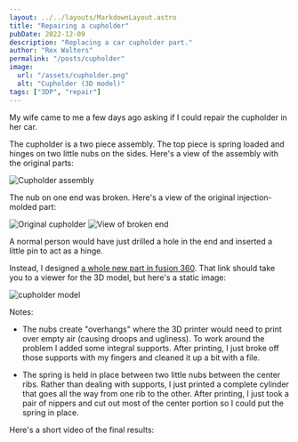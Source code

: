 ```yaml
---
layout: ../../layouts/MarkdownLayout.astro
title: "Repairing a cupholder"
pubDate: 2022-12-09
description: "Replacing a car cupholder part."
author: "Rex Walters"
permalink: "/posts/cupholder"
image:
  url: "/assets/cupholder.png"
  alt: "Cupholder (3D model)"
tags: ["3DP", "repair"]
---
```



My wife came to me a few days ago asking if I could repair the cupholder in her
car.

The cupholder is a two piece assembly. The top piece is spring loaded and hinges
on two little nubs on the sides. Here's a view of the assembly with the original
parts:

<Img src="/src/images/cupholder-assembly.jpeg" alt="Cupholder assembly" />

The nub on one end was broken. Here's a view of
the original injection-molded part:

<div class="grid">
  <Img src="/src/images/cupholder-original.jpeg" alt="Original cupholder" />
  <Img src="/src/images/cupholder-broken.jpeg" alt="View of broken end" />
</div>

A normal person would have just drilled a hole in the end and inserted a little
pin to act as a hinge.

Instead, I designed [a whole new part in fusion 360](https://a360.co/3VNdqAe).
That link should take you to a viewer for the 3D model, but here's a static
image:

<img src="/assets/cupholder.png" alt="cupholder model" />

Notes:

- The nubs create "overhangs" where the 3D printer would need to print over
  empty air (causing droops and ugliness). To work around the problem I added
  some integral supports. After printing, I just broke off those supports with
  my fingers and cleaned it up a bit with a file.

- The spring is held in place between two little nubs between the center ribs.
  Rather than dealing with supports, I just printed a complete cylinder that
  goes all the way from one rib to the other. After printing, I just took a pair
  of nippers and cut out most of the center portion so I could put the spring in
  place.

Here's a short video of the final results:

<YouTube id="rH7g6PRv0-0" params="modestbranding&loop=1&playlist=rH7g6PRv0-0" />
